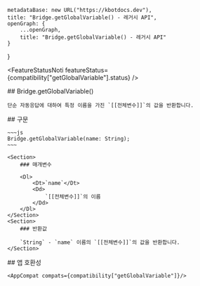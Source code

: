 
    metadataBase: new URL("https://kbotdocs.dev"),
    title: "Bridge.getGlobalVariable() - 레거시 API",
    openGraph: {
        ...openGraph,
        title: "Bridge.getGlobalVariable() - 레거시 API"
    }
}

<FeatureStatusNoti featureStatus={compatibility["getGlobalVariable"].status} />
<Section>
    ## Bridge.getGlobalVariable()

    단순 자동응답에 대하여 특정 이름을 가진 `[[전체변수]]`의 값을 반환합니다.
</Section>
<Section>
    ## 구문

    ~~~js
    Bridge.getGlobalVariable(name: String);
    ~~~

    <Section>
        ### 매개변수

        <Dl>
            <Dt>`name`</Dt>
            <Dd>
                `[[전체변수]]`의 이름
            </Dd>
        </Dl>
    </Section>
    <Section>
        ### 반환값

        `String` - `name` 이름의 `[[전체변수]]`의 값을 반환합니다.
    </Section>
</Section>
<Section>
    ## 앱 호환성

    <AppCompat compats={compatibility["getGlobalVariable"]}/>
</Section>